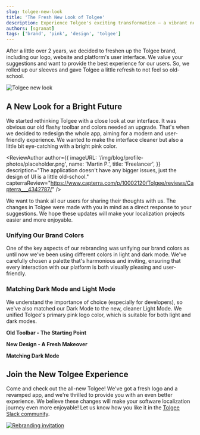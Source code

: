 ```yaml
---
slug: tolgee-new-look
title: 'The Fresh New Look of Tolgee'
description: Experience Tolgee's exciting transformation – a vibrant new logo, modern design of the localization platform, and harmonious colors shaped by user feedback.
authors: [sgranat]
tags: ['brand', 'pink', 'design', 'tolgee']
---
```



After a little over 2 years, we decided to freshen up the Tolgee brand, including our logo, website and platform's user interface. We value your suggestions and want to provide the best experience for our users. So, we rolled up our sleeves and gave Tolgee a little refresh to not feel so old-school.

![Tolgee new look](/img/blog/tolgee-new-look/fresh_new.png)

<!-- truncate-->

## A New Look for a Bright Future

We started rethinking Tolgee with a close look at our interface. It was obvious our old flashy toolbar and colors needed an upgrade. That's when we decided to redesign the whole app, aiming for a modern and user-friendly experience. We wanted to make the interface cleaner but also a little bit eye-catching with a bright pink color.

<ReviewAuthor
  author={{
    imageURL: '/img/blog/profile-photos/placeholder.png',
    name: 'Martin P.',
    title: 'Freelancer',
  }}
  description="The application doesn't have any bigger issues, just the design of UI is a little old-school."
  capterraReview="https://www.capterra.com/p/10002120/Tolgee/reviews/Capterra___4342787/"
/>

We want to thank all our users for sharing their thoughts with us. The changes in Tolgee were made with you in mind as a direct response to your suggestions. We hope these updates will make your localization projects easier and more enjoyable.

### Unifying Our Brand Colors

One of the key aspects of our rebranding was unifying our brand colors as until now we've been using different colors in light and dark mode. We've carefully chosen a palette that's harmonious and inviting, ensuring that every interaction with our platform is both visually pleasing and user-friendly.

### Matching Dark Mode and Light Mode

We understand the importance of choice (especially for developers), so we've also matched our Dark Mode to the new, cleaner Light Mode. We unified Tolgee's primary pink logo color, which is suitable for both light and dark modes.

**Old Toolbar - The Starting Point**

<ScreenshotWrapper
  src="/img/blog/tolgee-new-look/tolgee-old.png"
  alt="Tolgee old look"
/>

**New Design - A Fresh Makeover**

<ScreenshotWrapper
  src="/img/blog/tolgee-new-look/tolgee-new.png"
  alt="Tolgee new look"
/>

**Matching Dark Mode**

<ScreenshotWrapper
  src="/img/blog/tolgee-new-look/tolgee-new-dark.png"
  alt="Tolgee dark mode"
/>

## Join the New Tolgee Experience

Come and check out the all-new Tolgee! We've got a fresh logo and a revamped app, and we're thrilled to provide you with an even better experience. We believe these changes will make your software localization journey even more enjoyable! Let us know how you like it in the [Tolgee Slack community](https://tolg.ee/slack).

[![Rebranding invitation](/img/blog/tolgee-new-look/bottom-banner.svg)](https://app.tolgee.io/sign_up)
